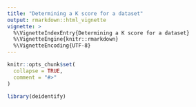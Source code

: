 ```yaml
---
title: "Determining a K score for a dataset"
output: rmarkdown::html_vignette
vignette: >
  %\VignetteIndexEntry{Determining a K score for a dataset}
  %\VignetteEngine{knitr::rmarkdown}
  %\VignetteEncoding{UTF-8}
---
```


```r
knitr::opts_chunk$set(
  collapse = TRUE,
  comment = "#>"
)
```

```r
library(deidentify)
```
